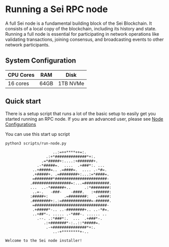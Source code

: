 # Running a Sei RPC node
A full Sei node is a fundamental building block of the Sei Blockchain. It consists of a local copy of the blockchain,
including its history and state. Running a full node is essential for participating in network operations like
validating transactions, joining consensus, and broadcasting events to other network participants.

## System Configuration
| CPU Cores   | RAM         | Disk        |
| ----------- | ----------- | ----------- |
|16 cores     | 64GB        | 1TB NVMe    |

## Quick start
There is a setup script that runs a lot of the basic setup to easily get you started running an RPC node. If you are an
advanced user, please see [Node Configurations](../node-configuration)

You can use this start up script
```
python3 scripts/run-node.py

                     ..:=++****++=:.
                  .:+*##############*+:.
                .=*#####+:....:+#######+.
              .-*#####=.  ....  .+###*:. ...
            ..+#####=.. .=####=.  .... .-*#=.
            .+#####+. .=########+:...:=*####=.
            =########*#######################-
           .#################=:...=###########.
           ...  ..-*######+..      .:*########:
            ..=-.   -###-    -####.   :+######:
           :#####+:       .=########:   .+####:
           .########+:.:=#############=-######.
            =################################-
            .+#####*-.. ..-########+.. ..-*#=.
            ..+##*-. ..... .-*###-. ...... ..
              .--. .:*###*:.  ...  .+###*-.
                 .:+#######*-:..::*#####=.
                  .-+###############*+:.
                     ..-+********+-..

Welcome to the Sei node installer!
```